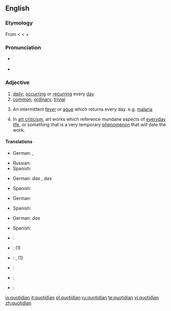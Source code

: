 ==English==

===Etymology===
From {{etyl|la}} {{term|quotidianus|quotīdiānus|everyday|lang=la}} < {{term|quotidie|quotīdiē|daily|lang=la}} < {{term|quot||how many|lang=la}} + {{term|dies|diēs|day|lang=la}}

===Pronunciation===
* {{a|RP}} {{IPA|/kwɒˈtɪdɪən/}}
* {{audio|en-us-quotidian.ogg|Audio (US)}}

===Adjective===
{{en-adj}}

# [[daily]]; [[occurring]] or [[recurring]] every [[day]]
# [[common]], [[ordinary]], [[trivial]]
# {{medicine}} An intermittent [[fever]] or [[ague]] which returns every day. e.g. [[malaria]]
# {{art}} In [[art criticism]], art works which reference mundane aspects of [[everyday life]], or something that is a very temporary [[phenomenon]] that will date the work.

====Translations====
{{trans-top|daily}}
* German: {{t-|de|alltäglich}} {{t|de|wiederkehrend}}, {{t+|de|täglich}} {{t|de|wiederkehrend}}
{{trans-mid}}
* Russian: {{t|ru|ежедневный|tr=ježednévnyj|sc=Cyrl}}
* Spanish: {{t|es|cotidiano}}
{{trans-bottom}}

{{trans-top|common}}
* German: ''das'' {{t|de|Alltägliche}},  ''das'' {{t+|de|täglich}} {{t|de|Wiederkehrende}}
{{trans-mid}}
* Spanish: {{t|es|cotidiano}}
{{trans-bottom}}

{{trans-top|intermittent fever}}
* German: {{t+|de|täglich|alt=tägliches}} {{t+|de|Fieber}}
{{trans-mid}}
* Spanish: {{t|es|cotidiano}}
{{trans-bottom}}

{{trans-top|used in art criticism}}
* German: ''das'' {{t|de|Alltägliche}}
{{trans-mid}}
* Spanish: {{t|es|costumbrista}}
{{trans-bottom}}

{{checktrans-top}}
* {{ttbc|Croatian}}: {{t|hr|dnevno}}
* {{ttbc|Dutch}}: {{t+|nl|alledaags}} (1)
* {{ttbc|French}}: {{t+|fr|quotidien|m}}, {{t+|fr|quotidienne|f}} (1)
* {{ttbc|Italian}}: {{t+|it|quotidiano}}
{{checktrans-mid}}
* {{ttbc|Japanese}}: {{t-|ja|毎日|tr=まいにち, mainichi|sc=Jpan}}
* {{ttbc|Portuguese}}: {{t+|pt|quotidiano}}
{{checktrans-bottom}}

[[io:quotidian]]
[[it:quotidian]]
[[pl:quotidian]]
[[ru:quotidian]]
[[te:quotidian]]
[[vi:quotidian]]
[[zh:quotidian]]